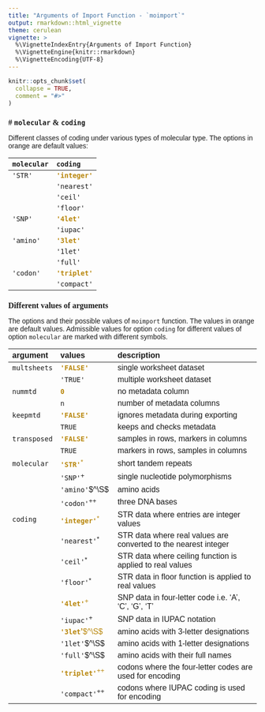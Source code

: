 ---
title: "Arguments of Import Function - `moimport`"
output: rmarkdown::html_vignette
theme: cerulean
vignette: >
  %\VignetteIndexEntry{Arguments of Import Function}
  %\VignetteEngine{knitr::rmarkdown}
  %\VignetteEncoding{UTF-8}
---

<style type="text/css">
h1.title {
  font-size: 20px;
  font-family: Verdana;
}
h1 { /* Header 1 */
  font-size: 20px;
  font-family: Verdana;
}
h2 { /* Header 2 */
    font-size: 16px;
    font-family: Verdana;
}
body{ /* Normal  */
      font-size: 14px;
      font-family: Verdana, Geneva, sans-serif;
  }
</style>

```{r setup, include = FALSE}
knitr::opts_chunk$set(
  collapse = TRUE,
  comment = "#>"
)
```
# `molecular` & `coding`
---
Different classes of coding under various types of molecular type. The options in orange are default values:

|`molecular`    |     `coding`    |
|:--------------|:----------------|
|`'STR'`        | <span style="color:DArkGoldenRod">**`'integer'`** |
|		        | `'nearest'`     |
|		        | `'ceil'`        |
|		        | `'floor'`       |
|`'SNP'`        | <span style="color:DArkGoldenRod">**`'4let'`**    | 
|		        | `'iupac'`       |
|`'amino'`      | <span style="color:DArkGoldenRod">**`'3let'`**    |  
|		        | `'1let'`        |
|		        | `'full'`        |
|`'codon'`      | <span style="color:DArkGoldenRod">**`'triplet'`** | 
|		        | `'compact'`     |


## Different values of arguments
The options and their possible values of `moimport` function. The values in orange are default values. Admissible values for option `coding` for different values of option `molecular` are marked with different symbols.

|argument           | values                   | description                                                     |
|:------------------|:-------------------------|:----------------------------------------------------------------|
|`multsheets`       | <span style="color:DArkGoldenRod">**`'FALSE'`**            | single worksheet dataset                                         
|		            | `'TRUE'`                 | multiple worksheet dataset
|`nummtd`           | <span style="color:DArkGoldenRod">**`0`**                  | no metadata column
|                   | `n`                      | number of metadata columns 
|`keepmtd`          | <span style="color:DArkGoldenRod">**`'FALSE'`**            | ignores metadata during exporting
|		            | `TRUE`                   | keeps and checks metadata
|`transposed`       | <span style="color:DArkGoldenRod">**`'FALSE'`**            | samples in rows, markers in columns
|		            | `TRUE`                   | markers in rows, samples in columns
|`molecular`        | <span style="color:DArkGoldenRod">**`'STR'`**$^*$          | short tandem repeats
|        		    | `'SNP'`$^+$              | single nucleotide polymorphisms
|       		    | `'amino'`$^\S$           | amino acids
|        		    | `'codon'`$^{++}$         | three DNA bases
|`coding`           | <span style="color:DArkGoldenRod">**`'integer'`**$^*$      | STR data where entries are integer values
|       		    | `'nearest'`$^*$          | STR data where real values are converted to the nearest integer 
|      		        | `'ceil'`$^*$             | STR data where ceiling function is applied to real values 
|        		    | `'floor'`$^*$            | STR data in floor function is applied to real values
|        		    | <span style="color:DArkGoldenRod">**`'4let'`**$^+$         | SNP data in four-letter code i.e. 'A', 'C', 'G', 'T'
|        		    | `'iupac'`$^+$            | SNP data in IUPAC notation
|        		    | <span style="color:DArkGoldenRod">**`'3let`'**$^\S$        | amino acids with 3-letter designations 
|        		    | `'1let'`$^\S$            | amino acids with 1-letter designations
|        		    | `'full'`$^\S$            | amino acids with their full names
|        		    | <span style="color:DArkGoldenRod">**`'triplet'`**$^{++}$   | codons where the four-letter codes are used for encoding
|        		    | `'compact'`$^{++}$       | codons where IUPAC coding is used for encoding


